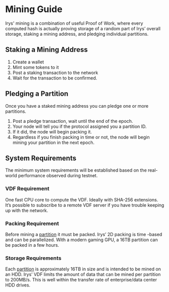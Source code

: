 
<EpochTooltip />

# Mining Guide

Irys' mining is a combination of useful Proof of Work, where every computed hash is actually proving storage of a random part of Irys’ overall storage, staking a mining address, and pledging individual partitions.

## Staking a Mining Address

1. Create a wallet
2. Mint some tokens to it
3. Post a staking transaction to the network
4. Wait for the transaction to be confirmed.

## Pledging a Partition

Once you have a staked mining address you can pledge one or more partitions.

1. Post a pledge transaction, wait until the end of the <a className="underline decoration-dashed" id="epoch">epoch.</a>
2. Your node will tell you if the protocol assigned you a partition ID.
3. If it did, the node will begin packing it.
4. Regardless if you finish packing in time or not, the node will begin mining your partition in the next epoch.

## System Requirements

The minimum system requirements will be established based on the real-world performance observed during testnet.

### VDF Requirement

One fast CPU core to compute the VDF. Ideally with SHA-256 extensions. It’s possible to subscribe to a remote VDF server if you have trouble keeping up with the network.

### Packing Requirement

Before mining a [partition](/protocol/partitions) it must be packed. Irys’ 2D packing is time -based and can be parallelized. With a modern gaming GPU, a 16TB partition can be packed in a few hours.

### Storage Requirements

Each [partition](/protocol/partitions) is approximately 16TB in size and is intended to be mined on an HDD. Irys’ VDF limits the amount of data that can be mined per partition to 200MB/s. This is well within the transfer rate of enterprise/data center HDD drives.
